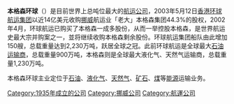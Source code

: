 {{多個問題|
{{disputed|time=2018-11-28T09:41:48+00:00}}
{{unreferenced|time=2012-02-28T14:30:57+00:00}}
{{advert|time=2012-02-28T14:30:57+00:00}}
}}
'''本格森环球'''（{{lang-no|Bergesen}}）是目前世界上总吨位最大的[[航运公司|航运公司]]，2003年5月12日[[香港环球航运集团|香港环球航运集团]]以近14亿美元收购[[挪威|挪威]]航运业「老大」本格森集团44.3%的股权，2002年4月，环球航运已购买了本格森一成多股份，从而一举控股本格森，是世界航运史最大宗并购案之一，並将继续收购本格森剩余股份。环球航运集团船队由此增加150艘，总载重量达到2,230万吨，跃居全球之冠。此前环球航运是全球最大[[石油运输商|石油运输商]]，总载重量900万吨，本格森则是全球最大液化气、天然气运输商，总载重量1,230万吨。

本格森环球主业定位于[[石油|石油]]、[[液化气|液化气]]、[[天然气|天然气]]、[[矿石|矿石]]、[[煤|煤]]等[[能源|能源]]运输业务。

[[Category:1935年成立的公司|Category:1935年成立的公司]]
[[Category:挪威公司|Category:挪威公司]]
[[Category:航運公司|Category:航運公司]]